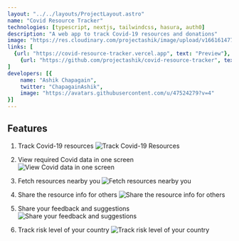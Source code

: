 ```yaml
---
layout: "../../layouts/ProjectLayout.astro"
name: "Covid Resource Tracker"
technologies: [typescript, nextjs, tailwindcss, hasura, auth0]
description: "A web app to track Covid-19 resources and donations"
image: "https://res.cloudinary.com/projectashik/image/upload/v1661614776/portfolio/2022-08-25_21-49_dswpeu.png"
links: [
  {url: "https://covid-resource-tracker.vercel.app", text: "Preview"},
    {url: "https://github.com/projectashik/covid-resource-tracker", text: "GitHub"}
]
developers: [{
    name: "Ashik Chapagain",
    twitter: "ChapagainAshik",
    image: "https://avatars.githubusercontent.com/u/47524279?v=4"
}]
---
```



## Features

1. Track Covid-19 resources
![Track Covid-19 Resources](/images/projects/covid-resource-tracker/f1.png)

2. View required Covid data in one screen
![View Covid data in one screen](/images/projects/covid-resource-tracker/f2.png)

3. Fetch resources nearby you
![Fetch resources nearby you](/images/projects/covid-resource-tracker/f3.png)

4. Share the resource info for others
![Share the resource info for others](/images/projects/covid-resource-tracker/f4.png)

5. Share your feedback and suggestions
![Share your feedback and suggestions](/images/projects/covid-resource-tracker/f5.png)

6. Track risk level of your country
![Track risk level of your country](/images/projects/covid-resource-tracker/f6.png)